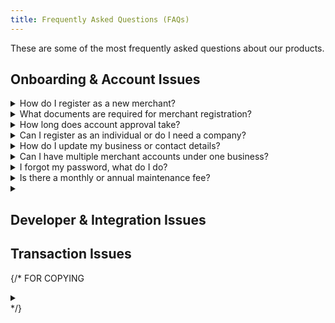 ```yaml
---
title: Frequently Asked Questions (FAQs)
---
```


These are some of the most frequently asked questions about our products.

## Onboarding & Account Issues

<details>
    <summary>How do I register as a new merchant?</summary>
    Complete your sign up through the Onboarding registration page [here](https://onboard.Lean.x.io/register) and upload your required documents. Refer to the [registration steps](/registration-steps/) for an in-depth step-by-step-guide during your registration.
</details>

<details>
    <summary>What documents are required for merchant registration?</summary>
    1. A soft copy of your company&apos;s SSM certification
    2. A soft copy of the director&apos;s identification card
    3. A soft copy of your latest bank statement
</details>

<details>
    <summary>How long does account approval take?</summary>
    Account approval usually takes 3 to 4 working days. If you have **not** heard from us for longer than that, please reach out to us! 
</details>

<details>
    <summary>Can I register as an individual or do I need a company?</summary>
    You will need to have a registered company (either Enterprise or Sdn. Bhd.) as we only make settlements to company bank accounts.
</details> 

<details>
    <summary>How do I update my business or contact details?</summary>
    content
</details> 

<details>
    <summary>Can I have multiple merchant accounts under one business?</summary>
    No, each business can only register for 1 merchant account.
</details> 

<details>
    <summary>I forgot my password, what do I do? </summary>
    <Steps>
        1. **Access Forgot Password Page**
           
           Click on "Forgot Password" at the [Login](https://portal.leanpay.my/login) page. Alternatively, you may also click [here](https://portal.leanpay.my/forgot-password) to access the page directly.

        2. **Enter Email**

           This must be the email you used to register your account.

        3. **Send the Form**

           The send button is at the end of the form. After sending, you will receive a recovery link in your email.

        4. **Open Recovery Email**
           
           Open the email and follow the instructions as stated to set a new password.
    </Steps>

    :::tip
    If you do not receive the recovery email within a few minutes, check your spam/junk folder or [contact our support team](/contact-us/).
    :::
</details> 

<details>
    <summary>Is there a monthly or annual maintenance fee?</summary>
    {/* TODO incomplete answer */}
    Yes, we charge any monthly or annual maintenance fees.
</details> 

<details>
    <summary></summary>
    content
</details> 



## Developer & Integration Issues

## Transaction Issues





{/* FOR COPYING
<details>
    <summary></summary>
    content
</details> 
*/}